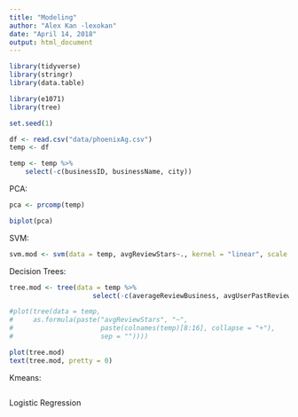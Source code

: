 ```yaml
---
title: "Modeling"
author: "Alex Kan -lexokan"
date: "April 14, 2018"
output: html_document
---
```


```r
library(tidyverse)
library(stringr)
library(data.table)

library(e1071)
library(tree)

set.seed(1)
```

```r
df <- read.csv("data/phoenixAg.csv")
temp <- df

temp <- temp %>% 
    select(-c(businessID, businessName, city))

```

PCA:
```r
pca <- prcomp(temp)

biplot(pca)
```

SVM: 
```r
svm.mod <- svm(data = temp, avgReviewStars~., kernel = "linear", scale = F, cost = .1)
```
Decision Trees: 
```r
tree.mod <- tree(data = temp %>% 
                     select(-c(averageReviewBusiness, avgUserPastReview)), avgReviewStars ~.)

#plot(tree(data = temp,
#     as.formula(paste("avgReviewStars", "~",
#                      paste(colnames(temp)[8:16], collapse = "+"),
#                      sep = ""))))

plot(tree.mod)
text(tree.mod, pretty = 0)
```

Kmeans: 
```r

```

Logistic Regression
